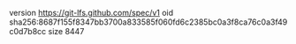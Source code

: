 version https://git-lfs.github.com/spec/v1
oid sha256:8687f155f8347bb3700a833585f060fd6c2385bc0a3f8ca76c0a3f49c0d7b8cc
size 8447
